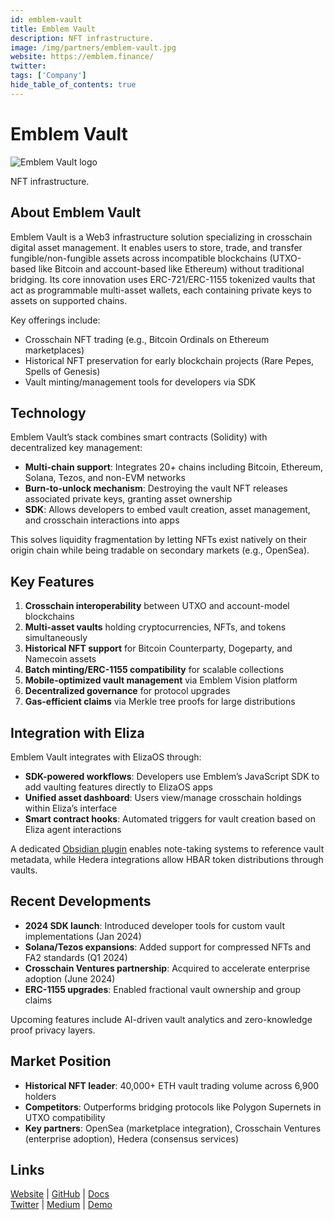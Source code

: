 ```yaml
---
id: emblem-vault
title: Emblem Vault
description: NFT infrastructure.
image: /img/partners/emblem-vault.jpg
website: https://emblem.finance/
twitter:
tags: ['Company']
hide_table_of_contents: true
---
```


# Emblem Vault

<div className="partner-logo">
  <img src="/img/partners/emblem-vault.jpg" alt="Emblem Vault logo" />
</div>

NFT infrastructure.

## About Emblem Vault

Emblem Vault is a Web3 infrastructure solution specializing in crosschain digital asset management. It enables users to store, trade, and transfer fungible/non-fungible assets across incompatible blockchains (UTXO-based like Bitcoin and account-based like Ethereum) without traditional bridging. Its core innovation uses ERC-721/ERC-1155 tokenized vaults that act as programmable multi-asset wallets, each containing private keys to assets on supported chains.

Key offerings include:

- Crosschain NFT trading (e.g., Bitcoin Ordinals on Ethereum marketplaces)
- Historical NFT preservation for early blockchain projects (Rare Pepes, Spells of Genesis)
- Vault minting/management tools for developers via SDK

## Technology

Emblem Vault’s stack combines smart contracts (Solidity) with decentralized key management:

- **Multi-chain support**: Integrates 20+ chains including Bitcoin, Ethereum, Solana, Tezos, and non-EVM networks
- **Burn-to-unlock mechanism**: Destroying the vault NFT releases associated private keys, granting asset ownership
- **SDK**: Allows developers to embed vault creation, asset management, and crosschain interactions into apps

This solves liquidity fragmentation by letting NFTs exist natively on their origin chain while being tradable on secondary markets (e.g., OpenSea).

## Key Features

1. **Crosschain interoperability** between UTXO and account-model blockchains
2. **Multi-asset vaults** holding cryptocurrencies, NFTs, and tokens simultaneously
3. **Historical NFT support** for Bitcoin Counterparty, Dogeparty, and Namecoin assets
4. **Batch minting/ERC-1155 compatibility** for scalable collections
5. **Mobile-optimized vault management** via Emblem Vision platform
6. **Decentralized governance** for protocol upgrades
7. **Gas-efficient claims** via Merkle tree proofs for large distributions

## Integration with Eliza

Emblem Vault integrates with ElizaOS through:

- **SDK-powered workflows**: Developers use Emblem’s JavaScript SDK to add vaulting features directly to ElizaOS apps
- **Unified asset dashboard**: Users view/manage crosschain holdings within Eliza’s interface
- **Smart contract hooks**: Automated triggers for vault creation based on Eliza agent interactions

A dedicated [Obsidian plugin](https://github.com/elizaos-plugins/plugin-obsidian) enables note-taking systems to reference vault metadata, while Hedera integrations allow HBAR token distributions through vaults.

## Recent Developments

- **2024 SDK launch**: Introduced developer tools for custom vault implementations (Jan 2024)
- **Solana/Tezos expansions**: Added support for compressed NFTs and FA2 standards (Q1 2024)
- **Crosschain Ventures partnership**: Acquired to accelerate enterprise adoption (June 2024)
- **ERC-1155 upgrades**: Enabled fractional vault ownership and group claims

Upcoming features include AI-driven vault analytics and zero-knowledge proof privacy layers.

## Market Position

- **Historical NFT leader**: 40,000+ ETH vault trading volume across 6,900 holders
- **Competitors**: Outperforms bridging protocols like Polygon Supernets in UTXO compatibility
- **Key partners**: OpenSea (marketplace integration), Crosschain Ventures (enterprise adoption), Hedera (consensus services)

## Links

[Website](https://emblem.finance) | [GitHub](https://github.com/EmblemCompany) | [Docs](https://docs.emblem.finance)  
[Twitter](https://twitter.com/EmblemVault) | [Medium](https://emblem-vault.medium.com) | [Demo](https://emblem.markets)

